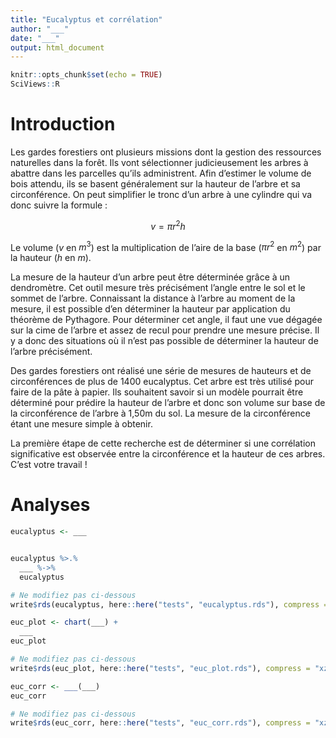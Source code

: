 ```yaml
---
title: "Eucalyptus et corrélation"
author: "___"
date: "___"
output: html_document
---
```


```r
knitr::opts_chunk$set(echo = TRUE)
SciViews::R
```

# Introduction

Les gardes forestiers ont plusieurs missions dont la gestion des ressources naturelles dans la forêt. Ils vont sélectionner judicieusement les arbres à abattre dans les parcelles qu'ils administrent. Afin d'estimer le volume de bois attendu, ils se basent généralement sur la hauteur de l'arbre et sa circonférence. On peut simplifier le tronc d'un arbre à une cylindre qui va donc suivre la formule :

$$v = \pi r^2 h$$

Le volume ($v$ en $m^3$) est la multiplication de l'aire de la base ($\pi r^2$ en $m^2$) par la hauteur ($h$ en $m$).

La mesure de la hauteur d'un arbre peut être déterminée grâce à un dendromètre. Cet outil mesure très précisément l'angle entre le sol et le sommet de l'arbre. Connaissant la distance à l'arbre au moment de la mesure, il est possible d'en déterminer la hauteur par application du théorème de Pythagore. Pour déterminer cet angle, il faut une vue dégagée sur la cime de l'arbre et assez de recul pour prendre une mesure précise. Il y a donc des situations où il n'est pas possible de déterminer la hauteur de l'arbre précisément.

Des gardes forestiers ont réalisé une série de mesures de hauteurs et de circonférences de plus de 1400 eucalyptus. Cet arbre est très utilisé pour faire de la pâte à papier. Ils souhaitent savoir si un modèle pourrait être déterminé pour prédire la hauteur de l'arbre et donc son volume sur base de la circonférence de l'arbre à 1,50m du sol. La mesure de la circonférence étant une mesure simple à obtenir.

La première étape de cette recherche est de déterminer si une corrélation significative est observée entre la circonférence et la hauteur de ces arbres. C'est votre travail !

# Analyses

<!--% Importez le jeu de données `eucalyptus` qui se trouve dans le fichier eucalyptus.csv dans le dossier data. -->

```r
eucalyptus <- ___
```

<!--% Utilisez la fonction `skim()` du package {skimr} et ensuite, décrivez les données en 2 à 3 phrases en dessous. -->

```r

```

<!--% Ajoutez des labels et des unités aux variables. La variable `ht` représente la hauteur en mètre des arbres. La variable `circ` représente la circonférence en centimètre. Vous enregistrerez le jeu de données labellisé sous `eucalyptus` obligatoirement. -->

```r
eucalyptus %>.%
  ___ %->%
  eucalyptus

# Ne modifiez pas ci-dessous
write$rds(eucalyptus, here::here("tests", "eucalyptus.rds"), compress = "xz")
```

<!--% Réalisez un graphique adéquat pour représenter la hauteur des arbres en fonction de la circonférence. Le graphique doit être dans `euc_plot`. Interprétez ce graphique en 2 phrases maximum. -->

```r
euc_plot <- chart(___) +
  ___
euc_plot

# Ne modifiez pas ci-dessous
write$rds(euc_plot, here::here("tests", "euc_plot.rds"), compress = "xz")
```

<!--% Effectuez un test d'hypothèse pour mettre en avant la corrélation entre la hauteur et la circonférence des eucalyptus. Interprétez votre test. N'oubliez pas de fixer la valeur du seuil alpha avant de réaliser votre test et spécifiez les hypothèses nulles et alternatives. Le résultat du test doit être placé dans un objet `euc_corr` obligatoirement. -->

```r
euc_corr <- ___(___)
euc_corr

# Ne modifiez pas ci-dessous
write$rds(euc_corr, here::here("tests", "euc_corr.rds"), compress = "xz")
```

<!-- Interprétez le test d'hypothèse en 2 ou 3 phrases (interprétation statistique et biologique). -->
